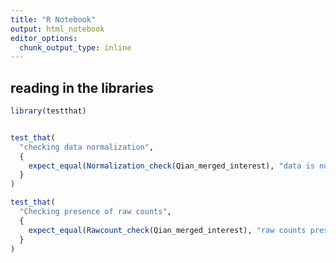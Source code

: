```yaml
---
title: "R Notebook"
output: html_notebook
editor_options: 
  chunk_output_type: inline
---
```



## reading in the libraries
```r
library(testthat)


test_that(
  "checking data normalization",
  {
    expect_equal(Normalization_check(Qian_merged_interest), "data is normalized, good please proceed")
  }
)

test_that(
  "Checking presence of raw counts",
  {
    expect_equal(Rawcount_check(Qian_merged_interest), "raw counts present, good please proceed")
  }
)
```



